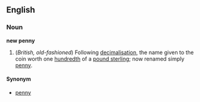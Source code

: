 ==English==
===Noun===
'''new penny'''

#(''British, old-fashioned'') Following [[decimalisation]], the name given to the coin worth one [[hundredth]] of a [[pound sterling]]; now renamed simply [[penny]].

====Synonym====
*[[penny]]